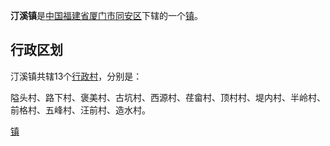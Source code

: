 {{中国乡级行政区
| 行政区全称 = 汀溪镇
| 景观照片文件名 = 
| 景观照片描述 = 
| 汉语拼音 = 
| 通用拼音 = 
| 注音符號 = 
| 其它标音类型1 = 
| 其它标音1 = 
| 其它标音类型2 = 
| 其它标音2 = 
| 其它语言类型1 = 
| 其它语言地名1 = 
| 其它语言类型2 = 
| 其它语言地名2 = 
| 上级行政区 = [[福建省|福建省]][[厦门市|厦门市]][[同安区|同安区]]
| 行政区类别 = [[镇|镇]]
| 行政区划代码 = 
| 地理坐标 = 
| 总面积 = 
| 户籍人口 = 
| 户籍人口年份 = 
| 常住人口 = 
| 常住人口年份 = 
| 人口密度 = 
| 行政区划 = 
| 官方网站 = 
| 政府驻地 = 
| 邮政编码 = 
| 毗邻行政区 = 
| 位置图文件名 = 
| 位置图描述 = 
}}
'''汀溪镇'''是[[中华人民共和国|中国]][[福建省|福建省]][[厦门市|厦门市]][[同安区|同安区]]下辖的一个[[镇|镇]]。

== 行政区划 ==

汀溪镇共辖13个[[行政村|行政村]]，分别是：

隘头村、路下村、褒美村、古坑村、西源村、荏畲村、顶村村、堤内村、半岭村、前格村、五峰村、汪前村、造水村。

{{同安区行政区划}}
{{福建小作品}}
[[Category:同安区乡镇|镇]]